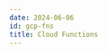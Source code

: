```yaml
---
date: 2024-06-06
id: gcp-fns
title: Cloud Functions
---
```


<DocCardContainer>

<DocCard
    title="📄️ Tracing"
    description="This guide provides a detailed walkthrough on how to set up a Google Cloud Function to send the traces to SigNoz."
    href="/docs/gcp-monitoring/gcp-fns/tracing/"
/>

</DocCardContainer>